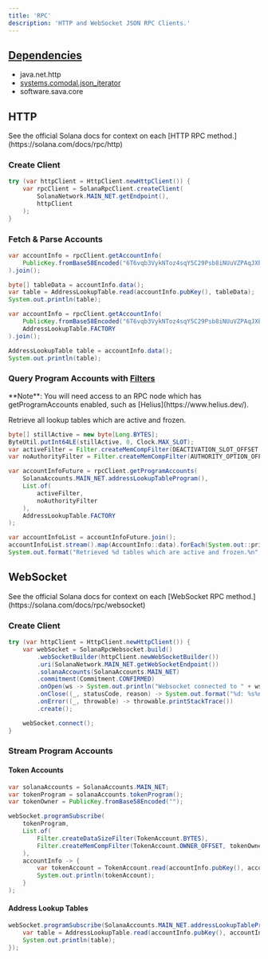```yaml
---
title: 'RPC'
description: 'HTTP and WebSocket JSON RPC Clients.'
---
```


<Card title="GitHub Repository" icon="github" horizontal={true} href="https://github.com/sava-software/sava"/>

## [Dependencies](https://github.com/sava-software/sava/blob/main/rpc/src/main/java/module-info.java)
  - java.net.http
  - [systems.comodal.json_iterator](https://github.com/comodal/json-iterator?tab=readme-ov-file#json-iterator)
  - software.sava.core

## HTTP

<Info>
See the official Solana docs for context on each [HTTP RPC method.](https://solana.com/docs/rpc/http)
</Info>

### Create Client

```java
try (var httpClient = HttpClient.newHttpClient()) {
    var rpcClient = SolanaRpcClient.createClient(
        SolanaNetwork.MAIN_NET.getEndpoint(),
        httpClient
    );
}
```

### Fetch & Parse Accounts

```java
var accountInfo = rpcClient.getAccountInfo(
    PublicKey.fromBase58Encoded("6T6vqb3VykNToz4sqY5C29Psb8iNUuVZPAqJXbAgorVF"),
).join();

byte[] tableData = accountInfo.data();
var table = AddressLookupTable.read(accountInfo.pubKey(), tableData);
System.out.println(table);
```

```java
var accountInfo = rpcClient.getAccountInfo(
    PublicKey.fromBase58Encoded("6T6vqb3VykNToz4sqY5C29Psb8iNUuVZPAqJXbAgorVF"),
    AddressLookupTable.FACTORY
).join();

AddressLookupTable table = accountInfo.data();
System.out.println(table);
```

### Query Program Accounts with [Filters](https://solana.com/docs/rpc#filter-criteria)

<Info>
  **Note**: You will need access to an RPC node which has getProgramAccounts enabled, such as [Helius](https://www.helius.dev/).
</Info>

Retrieve all lookup tables which are active and frozen.

```java
byte[] stillActive = new byte[Long.BYTES];
ByteUtil.putInt64LE(stillActive, 0, Clock.MAX_SLOT);
var activeFilter = Filter.createMemCompFilter(DEACTIVATION_SLOT_OFFSET, stillActive);
var noAuthorityFilter = Filter.createMemCompFilter(AUTHORITY_OPTION_OFFSET, new byte[]{0});

var accountInfoFuture = rpcClient.getProgramAccounts(
    SolanaAccounts.MAIN_NET.addressLookupTableProgram(),
    List.of(
        activeFilter,
        noAuthorityFilter
    ),
    AddressLookupTable.FACTORY
);

var accountInfoList = accountInfoFuture.join();
accountInfoList.stream().map(AccountInfo::data).forEach(System.out::println);
System.out.format("Retrieved %d tables which are active and frozen.%n", accountInfoList.size());
```

## WebSocket

<Info>
See the official Solana docs for context on each [WebSocket RPC method.](https://solana.com/docs/rpc/websocket)
</Info>

### Create Client

```java
try (var httpClient = HttpClient.newHttpClient()) {
    var webSocket = SolanaRpcWebsocket.build()
        .webSocketBuilder(httpClient.newWebSocketBuilder())
        .uri(SolanaNetwork.MAIN_NET.getWebSocketEndpoint())
        .solanaAccounts(SolanaAccounts.MAIN_NET)
        .commitment(Commitment.CONFIRMED)
        .onOpen(ws -> System.out.println("Websocket connected to " + ws.endpoint()))
        .onClose((_, statusCode, reason) -> System.out.format("%d: %s%n", statusCode, reason))
        .onError((_, throwable) -> throwable.printStackTrace())
        .create();

    webSocket.connect();
}
```

### Stream Program Accounts

#### Token Accounts

```java
var solanaAccounts = SolanaAccounts.MAIN_NET;
var tokenProgram = solanaAccounts.tokenProgram();
var tokenOwner = PublicKey.fromBase58Encoded("");

webSocket.programSubscribe(
    tokenProgram,
    List.of(
        Filter.createDataSizeFilter(TokenAccount.BYTES),
        Filter.createMemCompFilter(TokenAccount.OWNER_OFFSET, tokenOwner)
    ),
    accountInfo -> {
        var tokenAccount = TokenAccount.read(accountInfo.pubKey(), accountInfo.data());
        System.out.println(tokenAccount);
    }
);
```

#### Address Lookup Tables

```java
webSocket.programSubscribe(SolanaAccounts.MAIN_NET.addressLookupTableProgram(), accountInfo -> {
    var table = AddressLookupTable.read(accountInfo.pubKey(), accountInfo.data());
    System.out.println(table);
});
```
